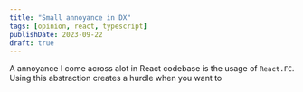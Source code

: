 ```yaml
---
title: "Small annoyance in DX"
tags: [opinion, react, typescript]
publishDate: 2023-09-22
draft: true
---
```


A annoyance I come across alot in React codebase is the usage of `React.FC`. Using this abstraction creates a hurdle when you want to
